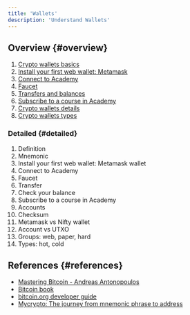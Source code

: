 ```yaml
---
title: 'Wallets'
description: 'Understand Wallets'
---
```


## Overview {#overview}

1. [Crypto wallets basics](/docs/developer/wallets/wallets-intro)
2. [Install your first web wallet: Metamask](/docs/developer/wallets/install-web-wallet)
3. [Connect to Academy](/docs/developer/wallets/connecting-to-academy)
4. [Faucet](/docs/developer/wallets/rsk-faucet)
5. [Transfers and balances](/docs/developer/wallets/first-transfer)
6. [Subscribe to a course in Academy](/docs/developer/wallets/subscribe-to-academy)
7. [Crypto wallets details](/docs/developer/wallets/wallets-details)
8. [Crypto wallets types](/docs/developer/wallets/wallets-types)

### Detailed {#detailed}

1. Definition
2. Mnemonic
3. Install your first web wallet: Metamask wallet
4. Connect to Academy
5. Faucet
6. Transfer
7. Check your balance
8. Subscribe to a course in Academy
9. Accounts
10. Checksum
11. Metamask vs Nifty wallet
12. Account vs UTXO
13. Groups: web, paper, hard
14. Types: hot, cold

## References {#references}

- [Mastering Bitcoin - Andreas Antonopoulos](https://github.com/bitcoinbook/bitcoinbook)
- [Bitcoin book](https://programmingblockchain.gitbook.io/programmingblockchain/)
- [bitcoin.org developer guide](https://bitcoin.org/en/developer-guide)
- [Mycrypto: The journey from mnemonic phrase to address](https://medium.com/mycrypto/the-journey-from-mnemonic-phrase-to-address-6c5e86e11e14)
